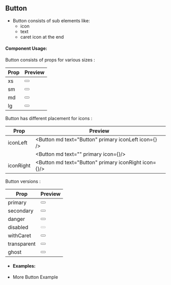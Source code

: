 
<Meta title="UI-Kit/Button/Overview" />

## **Button**

- Button consists of sub elements like:
  - icon
  - text
  - caret icon at the end

#### **Component Usage**:

Button consists of props for various sizes :

| Prop | Preview                            |
| ---- | ---------------------------------- |
| xs   | <Button xs text="Button" primary/> |
| sm   | <Button sm text="Button" primary/> |
| md   | <Button md text="Button" primary/> |
| lg   | <Button lg text="Button" primary/> |

Button has different placement for icons :

| Prop      | Preview                                                                                  |
| --------- | ---------------------------------------------------------------------------------------- |
| iconLeft  | <Button md text="Button" primary iconLeft icon={<VscMenu title="Account" size={16}/>} /> |
|           | <Button md text="" primary icon={<VscMenu title="Account" size={16}/>}/>                 |
| iconRight | <Button md text="Button" primary iconRight icon={<VscMenu title="Account" size={16}/>}/> |

Button versions :

| Prop        | Preview                                                  |
| ----------- | -------------------------------------------------------- |
| primary     | <Button md text="Button" primary />                      |
| secondary   | <Button md text="Button" secondary/>                     |
| danger      | <Button md text="Button" danger transparent/>            |
| disabled    | <Button md text="Button" primary disabled />             |
| withCaret   | <Button md text="Button" primary withCaret/>             |
| transparent | <Button md text="Button" primary withCaret transparent/> |
| ghost       | <Button md text="Button" primary ghost/>                 |

- #### **Examples**:
- <LinkTo kind="ui-kit-button--button-demo" className="!text-primaryColor">
    More Button Example
  </LinkTo>
